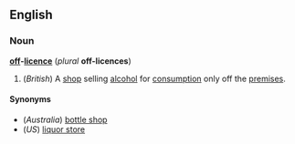 ==English==
===Noun===
'''[[off]]-[[licence]]''' (''plural'' '''off-licences''')

#(''British'') A [[shop]] selling [[alcohol]] for [[consumption]] only off the [[premises]].

====Synonyms====
*(''Australia'') [[bottle shop]]
*(''US'') [[liquor store]]